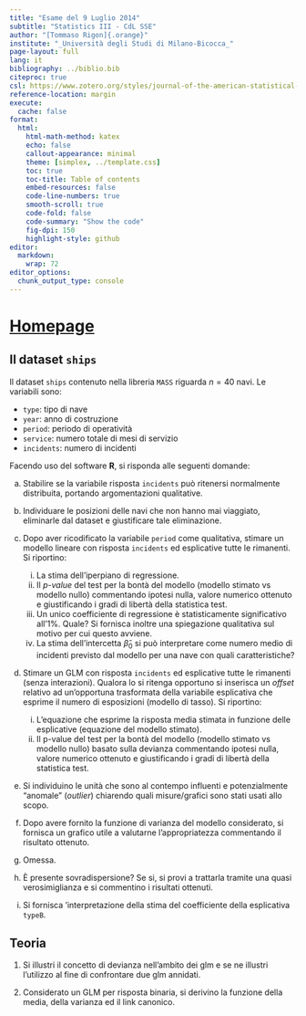 ```yaml
---
title: "Esame del 9 Luglio 2014"
subtitle: "Statistics III - CdL SSE"
author: "[Tommaso Rigon]{.orange}"
institute: "_Università degli Studi di Milano-Bicocca_"
page-layout: full
lang: it
bibliography: ../biblio.bib
citeproc: true
csl: https://www.zotero.org/styles/journal-of-the-american-statistical-association
reference-location: margin
execute:
  cache: false
format:
  html:
    html-math-method: katex
    echo: false
    callout-appearance: minimal
    theme: [simplex, ../template.css]
    toc: true
    toc-title: Table of contents
    embed-resources: false
    code-line-numbers: true
    smooth-scroll: true
    code-fold: false
    code-summary: "Show the code"
    fig-dpi: 150
    highlight-style: github
editor: 
  markdown: 
    wrap: 72
editor_options: 
  chunk_output_type: console
---
```


# [Homepage](../index.html)

## Il dataset `ships`

Il dataset `ships` contenuto nella libreria `MASS` riguarda $n = 40$ navi. Le variabili sono:

  - `type`: tipo di nave  
  - `year`: anno di costruzione  
  - `period`: periodo di operatività  
  - `service`: numero totale di mesi di servizio  
  - `incidents`: numero di incidenti  

Facendo uso del software **R**, si risponda alle seguenti domande:

(a) Stabilire se la variabile risposta `incidents` può ritenersi normalmente distribuita, portando argomentazioni qualitative.

(b) Individuare le posizioni delle navi che [non hanno mai viaggiato]{.blue}, eliminarle dal dataset e giustificare tale eliminazione.  

(c) Dopo aver ricodificato la variabile `period` come [qualitativa]{.orange}, stimare un [modello lineare]{.blue} con risposta `incidents` ed esplicative tutte le rimanenti. Si riportino:
    i. La stima dell’iperpiano di regressione.
    ii. Il *p-value* del test per la bontà del modello (modello stimato vs modello nullo) commentando ipotesi nulla, valore numerico ottenuto e giustificando i gradi di libertà della statistica test.
    iii. Un unico coefficiente di regressione è statisticamente significativo all'1%. Quale? Si fornisca inoltre una spiegazione [qualitativa]{.orange} sul motivo per cui questo avviene. 
    iv. La stima dell’intercetta $\hat{\beta}_0$ si può interpretare come numero medio di incidenti previsto dal modello per una nave con quali caratteristiche?

(d) Stimare un GLM con risposta `incidents` ed esplicative tutte le rimanenti (senza interazioni). Qualora lo si ritenga opportuno si inserisca un *offset* relativo ad un'opportuna trasformata della variabile esplicativa che esprime il numero di esposizioni (modello di tasso). Si riportino:
    i. L'equazione che esprime la risposta media stimata in funzione delle esplicative (equazione del modello stimato).       
    ii. Il p-value del test per la bontà del modello (modello stimato vs modello nullo) basato sulla devianza commentando ipotesi nulla, valore numerico ottenuto e giustificando i gradi di libertà della statistica test.

(e) Si individuino le unità che sono al contempo influenti e potenzialmente "anomale" (*outlier*) chiarendo quali misure/grafici sono stati usati allo scopo.

(f) Dopo avere fornito la funzione di varianza del modello considerato, si fornisca un grafico utile a valutarne l'appropriatezza commentando il risultato ottenuto.

(g) [Omessa]{.orange}.

(h) È presente sovradispersione? Se si, si provi a trattarla tramite una quasi verosimiglianza e si commentino i risultati ottenuti.

(i) Si fornisca ’interpretazione della stima del coefficiente della esplicativa `typeB`.

## Teoria

1. Si illustri il concetto di devianza nell’ambito dei glm e se ne illustri l’utilizzo al fine di confrontare due glm annidati.

2. Considerato un GLM per risposta binaria, si derivino la funzione della media, della varianza ed il link canonico.
